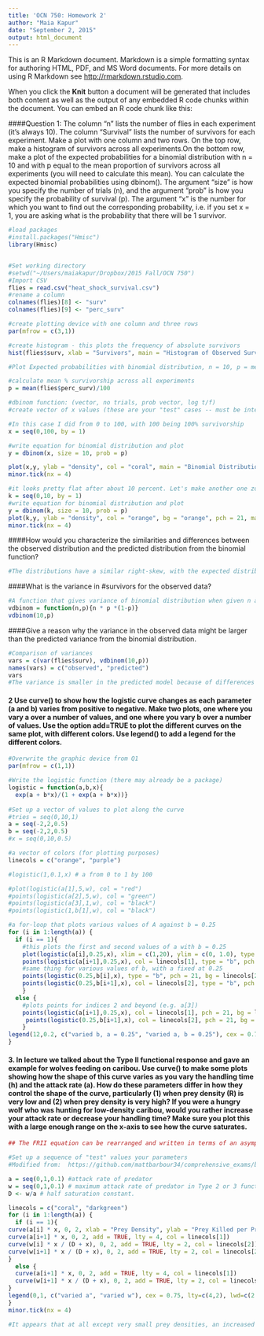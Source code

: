 ```yaml
---
title: 'OCN 750: Homework 2'
author: "Maia Kapur"
date: "September 2, 2015"
output: html_document
---
```


This is an R Markdown document. Markdown is a simple formatting syntax for authoring HTML, PDF, and MS Word documents. For more details on using R Markdown see <http://rmarkdown.rstudio.com>.

When you click the **Knit** button a document will be generated that includes both content as well as the output of any embedded R code chunks within the document. You can embed an R code chunk like this:

####Question 1: The column “n” lists the number of flies in each experiment (it’s always 10). The column “Survival” lists the number of survivors for each experiment. Make a plot with one column and two rows. On the top row, make a histogram of survivors across all experiments.On the bottom row, make a plot of the expected probabilities for a binomial distribution with n = 10 and with p equal to the mean proportion of survivors across all experiments (you will need to calculate this mean). You can calculate the expected binomial probabilities using dbinom(). The argument “size” is how you specify the number of trials (n), and the argument “prob” is how you specify the probability of survival (p). The argument “x” is the number for which you want to find out the corresponding probability, i.e. if you set x = 1, you are asking what is the probability that there will be 1 survivor.
```r
#load packages
#install.packages("Hmisc")
library(Hmisc)


#Set working directory
#setwd("~/Users/maiakapur/Dropbox/2015 Fall/OCN 750")
#Import CSV
flies = read.csv("heat_shock_survival.csv")
#rename a column
colnames(flies)[8] <- "surv"
colnames(flies)[9] <- "perc_surv"

#create plotting device with one column and three rows
par(mfrow = c(3,1))

#create histogram - this plots the frequency of absolute survivors
hist(flies$surv, xlab = "Survivors", main = "Histogram of Observed Survivorship, all Experiments", col = "coral")

#Plot Expected probabilities with binomial distribution, n = 10, p = mean survivors

#calculate mean % survivorship across all experiments
p = mean(flies$perc_surv)/100

#dbinom function: (vector, no trials, prob vector, log t/f)
#create vector of x values (these are your "test" cases -- must be integers)

#In this case I did from 0 to 100, with 100 being 100% survivorship
x = seq(0,100, by = 1)

#write equation for binomial distribution and plot
y = dbinom(x, size = 10, prob = p)

plot(x,y, ylab = "density", col = "coral", main = "Binomial Distribution of % Survivorship (Predicted)", bg = "coral", pch = 21, type = "p", xlab = "% Surivorship")
minor.tick(nx = 4)

#it looks pretty flat after about 10 percent. Let's make another one zoomed in and place it on top of the original plot.
k = seq(0,10, by = 1)
#write equation for binomial distribution and plot
y = dbinom(k, size = 10, prob = p)
plot(k,y, ylab = "density", col = "orange", bg = "orange", pch = 21, main = "Binomial Distribution of % Survivorship (Predicted) - Zoom to 10%", xlab = "% Surivorship")
minor.tick(nx = 4)

```

####How would you characterize the similarities and differences between the observed distribution and the predicted distribution from the binomial function? 
```r
#The distributions have a similar right-skew, with the expected distribution dropping off to zero after about 4%.

```

####What is the variance in #survivors for the observed data?

```r
#A function that gives variance of binomial distribution when given n and p
vdbinom = function(n,p){n * p *(1-p)}
vdbinom(10,p)
```

####Give a reason why the variance in the observed data might be larger than the predicted variance from the binomial distribution.

```r
#Comparison of variances
vars = c(var(flies$surv), vdbinom(10,p))
names(vars) = c("observed", "predicted")
vars
#The variance is smaller in the predicted model because of differences in the way variance is calculated between the two distributions; while the binomial distribution is a function of the probabilities and no. of trials, the observed variance is scaled by the "noisy" differences from the mean.
```

#### 2 Use curve() to show how the logistic curve changes as each parameter (a and b) varies from positive to negative. Make two plots, one where you vary a over a number of values, and one where you vary b over a number of values. Use the option add=TRUE to plot the different curves on the same plot, with different colors. Use legend() to add a legend for the different colors.

```r
#Overwrite the graphic device from Q1
par(mfrow = c(1,1))

#Write the logistic function (there may already be a package)
logistic = function(a,b,x){
  exp(a + b*x)/(1 + exp(a + b*x))}
     
#Set up a vector of values to plot along the curve
#tries = seq(0,10,1)
a = seq(-2,2,0.5)
b = seq(-2,2,0.5)
#x = seq(0,10,0.5)

#a vector of colors (for plotting purposes)
linecols = c("orange", "purple")

#logistic(1,0.1,x) # a from 0 to 1 by 100

#plot(logistic(a[1],5,w), col = "red")
#points(logistic(a[2],5,w), col = "green")
#points(logistic(a[3],1,w), col = "black")
#points(logistic(1,b[1],w), col = "black")

#a for-loop that plots various values of A against b = 0.25
for (i in 1:length(a)) {
  if (i == 1){
    #this plots the first and second values of a with b = 0.25
    plot(logistic(a[i],0.25,x), xlim = c(1,20), ylim = c(0, 1.0), type = "b", ylab = "logistic function", main = "Logistic Curves for Various Values of a and b", col = linecols[1], pch = 21, bg = linecols[1], cex = 1)
    points(logistic(a[i+1],0.25,x), col = linecols[1], type = "b", pch = 21, bg = linecols[1])
    #same thing for various values of b, with a fixed at 0.25
    points(logistic(0.25,b[i],x), type = "b", pch = 21, bg = linecols[2], col = linecols[2])
    points(logistic(0.25,b[i+1],x), col = linecols[2], type = "b", pch = 21, bg = linecols[2])
    }
  else {
    #plots points for indices 2 and beyond (e.g. a[3]) 
    points(logistic(a[i+1],0.25,x), col = linecols[1], pch = 21, bg = linecols[1], type = "b")
     points(logistic(0.25,b[i+1],x), col = linecols[2], pch = 21, bg = linecols[2], type = "b")
    }
legend(12,0.2, c("varied b, a = 0.25", "varied a, b = 0.25"), cex = 0.75, lty=c(1,1), lwd=c(2.5,2.5),col=c(linecols[1],linecols[2]))
}

```


#### 3. In lecture we talked about the Type II functional response and gave an example for wolves feeding on caribou. Use curve() to make some plots showing how the shape of this curve varies as you vary the handling time (h) and the attack rate (a). How do these parameters differ in how they control the shape of the curve, particularly (1) when prey density (R) is very low and (2) when prey density is very high? If you were a hungry wolf who was hunting for low-density caribou, would you rather increase your attack rate or decrease your handling time? Make sure you plot this with a large enough range on the x-axis to see how the curve saturates.

```r
## The FRII equation can be rearranged and written in terms of an asymptote & half-saturation constant. The fact that the Type II functional response and the Michaelis-Menten equation have the same mathematical form is actually pretty intuitive. 

#Set up a sequence of "test" values your parameters
#Modified from:  https://github.com/mattbarbour34/comprehensive_exams/blob/master/functional_response_code.Rmd

a = seq(0,1,0.1) #attack rate of predator
w = seq(0,1,0.1) # maximum attack rate of predator in Type 2 or 3 functional response
D <- w/a # half saturation constant. 

linecols = c("coral", "darkgreen")
for (i in 1:length(a)) {
  if (i == 1){
curve(a[i] * x, 0, 2, xlab = "Prey Density", ylab = "Prey Killed per Predator", ylim = c(0,1), lty = 4, col = linecols[1], main = "Type II Functional Response Curve") # Type 2
curve(a[i+1] * x, 0, 2, add = TRUE, lty = 4, col = linecols[1])
curve(w[i] * x / (D + x), 0, 2, add = TRUE, lty = 2, col = linecols[2])
curve(w[i+1] * x / (D + x), 0, 2, add = TRUE, lty = 2, col = linecols[2])
}
  else {
  curve(a[i+1] * x, 0, 2, add = TRUE, lty = 4, col = linecols[1])
  curve(w[i+1] * x / (D + x), 0, 2, add = TRUE, lty = 2, col = linecols[2])
}
legend(0,1, c("varied a", "varied w"), cex = 0.75, lty=c(4,2), lwd=c(2.5,2.5),col=c(linecols[1],linecols[2]))
}
minor.tick(nx = 4)

#It appears that at all except very small prey densities, an increased attack rate (a) would have a much greater benefit than decreasing your handling time. At low prey densities, e.g. <0.25, they seem comprable.
```


